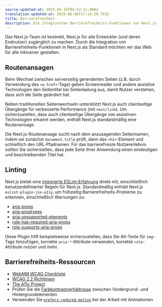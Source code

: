 ```yaml
---
source-updated-at: 2025-05-16T04:52:11.000Z
translation-updated-at: 2025-06-06T17:14:29.753Z
title: Barrierefreiheit
description: Die integrierten Barrierefreiheits-Funktionen von Next.js.
---
```


Das Next.js-Team ist bestrebt, Next.js für alle Entwickler (und deren Endnutzer) zugänglich zu machen. Durch die Integration von Barrierefreiheits-Funktionen in Next.js als Standard möchten wir das Web für alle inklusiver gestalten.

## Routenansagen

Beim Wechsel zwischen serverseitig gerenderten Seiten (z.B. durch Verwendung des `<a href>`-Tags) geben Screenreader und andere assistive Technologien den Seitentitel bei Seitenladung aus, damit Nutzer verstehen, dass sich die Seite geändert hat.

Neben traditionellen Seitenwechseln unterstützt Next.js auch clientseitige Übergänge für verbesserte Performance (mit `next/link`). Um sicherzustellen, dass auch clientseitige Übergänge von assistiven Technologien erkannt werden, enthält Next.js standardmäßig eine Routenansage.

Die Next.js-Routenansage sucht nach dem anzusagenden Seitennamen, indem sie zunächst `document.title` prüft, dann das `<h1>`-Element und schließlich den URL-Pfadnamen. Für das barrierefreiste Nutzererlebnis sollten Sie sicherstellen, dass jede Seite Ihrer Anwendung einen eindeutigen und beschreibenden Titel hat.

## Linting

Next.js bietet eine [integrierte ESLint-Erfahrung](/docs/pages/building-your-application/configuring/eslint) direkt mit, einschließlich benutzerdefinierter Regeln für Next.js. Standardmäßig enthält Next.js `eslint-plugin-jsx-a11y`, um frühzeitig Barrierefreiheits-Probleme zu erkennen, einschließlich Warnungen zu:

- [aria-props](https://github.com/jsx-eslint/eslint-plugin-jsx-a11y/blob/HEAD/docs/rules/aria-props.md?rgh-link-date=2021-06-04T02%3A10%3A36Z)
- [aria-proptypes](https://github.com/jsx-eslint/eslint-plugin-jsx-a11y/blob/HEAD/docs/rules/aria-proptypes.md?rgh-link-date=2021-06-04T02%3A10%3A36Z)
- [aria-unsupported-elements](https://github.com/jsx-eslint/eslint-plugin-jsx-a11y/blob/HEAD/docs/rules/aria-unsupported-elements.md?rgh-link-date=2021-06-04T02%3A10%3A36Z)
- [role-has-required-aria-props](https://github.com/jsx-eslint/eslint-plugin-jsx-a11y/blob/HEAD/docs/rules/role-has-required-aria-props.md?rgh-link-date=2021-06-04T02%3A10%3A36Z)
- [role-supports-aria-props](https://github.com/jsx-eslint/eslint-plugin-jsx-a11y/blob/HEAD/docs/rules/role-supports-aria-props.md?rgh-link-date=2021-06-04T02%3A10%3A36Z)

Diese Plugin hilft beispielsweise sicherzustellen, dass Sie Alt-Texte für `img`-Tags hinzufügen, korrekte `aria-*`-Attribute verwenden, korrekte `role`-Attribute nutzen und mehr.

## Barrierefreiheits-Ressourcen

- [WebAIM WCAG Checkliste](https://webaim.org/standards/wcag/checklist)
- [WCAG 2.2 Richtlinien](https://www.w3.org/TR/WCAG22/)
- [The A11y Project](https://www.a11yproject.com/)
- Prüfen Sie die [Farbkontrastverhältnisse](https://developer.mozilla.org/docs/Web/Accessibility/Understanding_WCAG/Perceivable/Color_contrast) zwischen Vordergrund- und Hintergrundelementen
- Verwenden Sie [`prefers-reduced-motion`](https://web.dev/prefers-reduced-motion/) bei der Arbeit mit Animationen